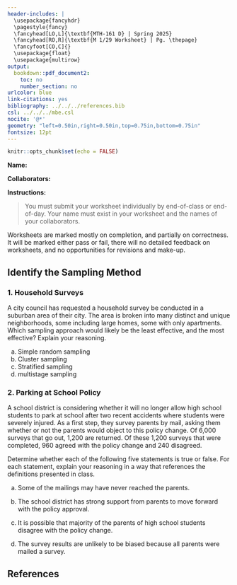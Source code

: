 ---
header-includes: |
  \usepackage{fancyhdr}
  \pagestyle{fancy}
  \fancyhead[LO,L]{\textbf{MTH-161 D} | Spring 2025}
  \fancyhead[RO,R]{\textbf{M 1/29 Worksheet} | Pg. \thepage}
  \fancyfoot[CO,C]{}
  \usepackage{float}
  \usepackage{multirow}
output:
  bookdown::pdf_document2:
    toc: no
    number_section: no
urlcolor: blue
link-citations: yes
bibliography: ../../../references.bib
csl: ../../../mbe.csl
nocite: '@*'
geometry: "left=0.50in,right=0.50in,top=0.75in,bottom=0.75in"
fontsize: 12pt
---

```{r setup, include=FALSE}
knitr::opts_chunk$set(echo = FALSE)
```

**Name:**

**Collaborators:**

\noindent\rule{\textwidth}{1pt}
**Instructions:** 

> You must submit your worksheet individually by end-of-class or end-of-day. Your name must exist in your worksheet and the names of your collaborators.

Worksheets are marked mostly on completion, and partially on correctness. It will be marked either pass or fail, there will no detailed feedback on worksheets, and no opportunities for revisions and make-up.
\noindent\rule{\textwidth}{1pt}

## Identify the Sampling Method

### 1. Household Surveys

A city council has requested a household survey be conducted in a suburban area of their city. The area is broken into many distinct and unique neighborhoods, some including large homes, some with only apartments. Which sampling approach would likely be the least effective, and the most effective? Explain your reasoning.

  (a) Simple random sampling
  (b) Cluster sampling
  (c) Stratified sampling
  (d) multistage sampling
  
\vfill

\newpage

### 2. Parking at School Policy

A school district is considering whether it will no longer allow high school students to park at school after two recent accidents where students were severely injured. As a first step, they survey parents by mail, asking them whether or not the parents would object to this policy change. Of 6,000 surveys that go out, 1,200 are returned. Of these 1,200 surveys that were completed, 960 agreed with the policy change and 240 disagreed.

Determine whether each of the following five statements is true or false. For each statement, explain your reasoning in a way that references the definitions presented in class.

a. Some of the mailings may have never reached the parents.

\vfill

b. The school district has strong support from parents to move forward with the policy approval.

\vfill

c. It is possible that majority of the parents of high school students disagree with the policy change.

\vfill

d. The survey results are unlikely to be biased because all parents were mailed a survey.

\vfill

## **References**

::: {#refs}
:::
